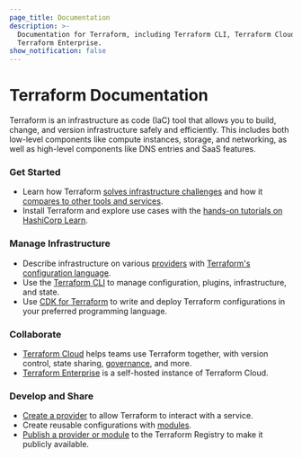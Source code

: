 ```yaml
---
page_title: Documentation
description: >-
  Documentation for Terraform, including Terraform CLI, Terraform Cloud, and
  Terraform Enterprise.
show_notification: false
---
```


# Terraform Documentation

Terraform is an infrastructure as code (IaC) tool that allows you to build, change, and version infrastructure safely and efficiently. This includes both low-level components like compute instances, storage, and networking, as well as high-level components like DNS entries and SaaS features.

<div className="container-fluid"><div className="row">
<div className="col-md-6 col-sm-12">

### Get Started

- Learn how Terraform [solves infrastructure challenges](/intro) and how it [compares to other tools and services](/intro/vs).
- Install Terraform and explore use cases with the [hands-on tutorials on HashiCorp Learn](https://learn.hashicorp.com/collections/terraform/aws-get-started).

### Manage Infrastructure

- Describe infrastructure on various [providers](/language/providers) with [Terraform's configuration language](/language).
- Use the [Terraform CLI](/cli) to manage configuration, plugins, infrastructure, and state.
- Use [CDK for Terraform](/cdktf) to write and deploy Terraform configurations in your preferred programming language.

</div>

<div className="col-md-6 col-sm-12">

### Collaborate

- [Terraform Cloud](/cloud) helps teams use Terraform together, with version control, state sharing, [governance](/cloud-docs/sentinel), and more.
- [Terraform Enterprise](/enterprise) is a self-hosted instance of Terraform Cloud.

### Develop and Share

- [Create a provider](/plugin) to allow Terraform to interact with a service.
- Create reusable configurations with [modules](/language/modules).
- [Publish a provider or module](/registry) to the Terraform Registry to make it publicly available.

</div>

</div></div>
